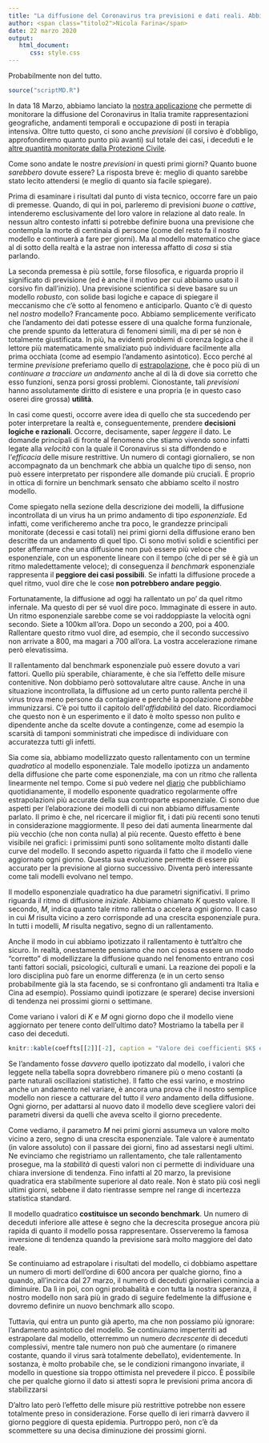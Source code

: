 ```yaml
---
title: "La diffusione del Coronavirus tra previsioni e dati reali. Abbiamo superato il picco?"
author: <span class="titolo2">Nicola Farina</span>
date: 22 marzo 2020
output: 
   html_document:
      css: style.css
---
```

Probabilmente non del tutto.

```r
source("scriptMD.R")
```


In data 18 Marzo, abbiamo lanciato la [nostra applicazione](https://www.pangeadds.eu/demos/CoVid19/) che permette di monitorare la diffusione del Coronavirus in Italia tramite rappresentazioni geografiche, andamenti temporali e occupazione di posti in terapia intensiva. Oltre tutto questo, ci sono anche *previsioni* (il corsivo è d'obbligo, approfondiremo quanto punto più avanti) sul totale dei casi, i deceduti e le [altre quantità monitorate dalla Protezione Civile](https://github.com/pcm-dpc/COVID-19).

Come sono andate le nostre *previsioni* in questi primi giorni? Quanto buone *sarebbero* dovute essere? La risposta breve è: meglio di quanto sarebbe stato lecito attendersi (e meglio di quanto sia facile spiegare).

Prima di esaminare i risultati dal punto di vista tecnico, occorre fare un paio di premesse. Quando, di qui in poi, parleremo di  previsioni *buone* o *cattive*, intenderemo esclusivamente del loro valore in relazione al dato reale. In nessun altro contesto infatti si potrebbe definire buona una previsione che contempla la morte di centinaia di persone (come del resto fa il nostro modello e continuerà a fare per giorni). Ma al modello matematico che giace al di sotto della realtà e la astrae non interessa affatto di *cosa* si stia parlando.

La seconda premessa è più sottile, forse filosofica, e riguarda proprio il significato di previsione (ed è anche il motivo per cui abbiamo usato il corsivo fin dall'inizio). Una previsione scientifica si deve basare su un modello *robusto*, con solide basi logiche e capace di spiegare il meccanismo che c'è sotto al fenomeno e anticiparlo. Quanto c'è di questo nel *nostro* modello? Francamente poco. Abbiamo semplicemente verificato che l'andamento dei dati potesse essere di una qualche forma funzionale, che prende spunto da letteratura di fenomeni simili, ma di per sé non è totalmente giustificata. In più, ha evidenti problemi di corenza logica che il lettore più matematicamente smaliziato può individuare facilmente alla prima occhiata (come ad esempio l'andamento asintotico). Ecco perché al termine *previsione* preferiamo quello di [estrapolazione](https://it.wikipedia.org/wiki/Estrapolazione), che è poco più di un *continuare a tracciare un andamento* anche al di là di dove sia corretto che esso funzioni, senza porsi grossi problemi. Cionostante, tali *previsioni* hanno assolutamente diritto di esistere e una propria (e in questo caso oserei dire grossa) **utilità**. 

In casi come questi, occorre avere idea di quello che sta succedendo per poter interpretare la realtà e, conseguentemente, prendere **decisioni logiche e razionali**. Occorre, decisamente, saper *leggere* il dato. Le domande principali di fronte al fenomeno che stiamo vivendo sono infatti legate alla *velocità* con la quale il Coronavirus si sta diffondendo e l'*efficacia* delle misure restrittive. Un numero di contagi giornaliero, se  non accompagnato da un benchmark che abbia un qualche tipo di senso, non può essere interpretato per rispondere alle domande più cruciali. &Egrave; proprio in ottica di fornire un benchmark sensato che abbiamo scelto il nostro modello.

Come spiegato nella sezione della descrizione dei modelli, la diffusione incontrollata di un virus ha un primo andamento di tipo *esponenziale*. Ed infatti, come verificheremo anche tra poco, le grandezze principali monitorate (decessi e casi totali) nei primi giorni della diffusione erano ben descritte da un andamento di quel tipo. Ci sono motivi solidi e scientifici per poter affermare che una diffusione non può essere più veloce che esponenziale, con un esponente lineare con il tempo (che di per sé è già un ritmo maledettamente veloce); di conseguenza il *benchmark* esponenziale rappresenta il **peggiore dei casi possibili**. Se infatti la diffusione procede a quel ritmo, vuol dire che le cose **non potrebbero andare peggio**.

Fortunatamente, la diffusione ad oggi ha rallentato un po' da quel ritmo infernale. Ma questo di per sé vuol dire poco. Immaginate di essere in auto. Un ritmo esponenziale sarebbe come se voi raddoppiaste la velocità ogni secondo. Siete a 100km all'ora. Dopo un secondo a 200, poi a 400. Rallentare questo ritmo vuol dire, ad esempio, che il secondo successivo non arrivate a 800, ma magari a 700 all'ora. La vostra accelerazione rimane però elevatissima. 

Il rallentamento dal benchmark esponenziale può essere dovuto a vari fattori. Quello più sperabile, chiaramente, è che sia l'effetto delle misure contenitive. Non dobbiamo però sottovalutare altre cause. Anche in una situazione incontrollata, la diffusione ad un certo punto rallenta perché il virus trova meno persone da contagiare e perché la popolazione *potrebbe* immunizzarsi. C'è poi tutto il capitolo dell'*affidabilità* del dato. Ricordiamoci che questo non è un esperimento e il dato è molto spesso non pulito e dipendente anche da scelte dovute a contingenze, come ad esempio la scarsità di tamponi somministrati che impedisce di individuare con accuratezza tutti gli infetti.

Sia come sia, abbiamo modellizzato questo rallentamento con un termine *quadratico* al modello esponenziale. Tale modello ipotizza un andamento della diffusione che parte come esponenziale, ma con un ritmo che rallenta linearmente nel tempo. Come si può vedere nel [diario](./tabReport.html) che pubblichiamo quotidianamente, il modello esponente quadratico regolarmente offre estrapolazioni più accurate della sua controparte esponenziale. Ci sono due aspetti per l'elaborazione dei modelli di cui non abbiamo diffusamente parlato. Il primo è che, nel ricercare il miglior fit, i dati più recenti sono tenuti in considerazione maggiormente. Il peso dei dati aumenta linearmente dal più vecchio (che non conta nulla) al più recente. Questo effetto è bene visibile nei grafici: i primissimi punti sono solitamente molto distanti dalle curve del modello. Il secondo aspetto riguarda il fatto che il modello viene aggiornato ogni giorno. Questa sua evoluzione permette di essere più accurato per la previsione al giorno successivo. Diventa però interessante come tali modelli evolvano nel tempo.

Il modello esponenziale quadratico ha due parametri significativi. Il primo riguarda il ritmo di diffusione *iniziale*. Abbiamo chiamato $K$ questo valore. Il secondo, $M$, indica quanto tale ritmo rallenta o accelera ogni giorno. Il caso in cui $M$ risulta vicino a zero corrisponde ad una crescita esponenziale pura. In tutti i modelli, $M$ risulta negativo, segno di un rallentamento.

Anche il modo in cui abbiamo ipotizzato il rallentamento è tutt'altro che sicuro. In realtà, onestamente pensiamo che non ci possa essere un modo "corretto" di modellizzare la diffusione quando nel fenomento entrano così tanti fattori sociali, psicologici, culturali e umani. La reazione dei popoli e la loro disciplina può fare un enorme differenza (e in un certo senso probabilmente già la sta facendo, se si confrontano gli andamenti tra Italia e Cina ad esempio). Possiamo quindi ipotizzare (e sperare) decise inversioni di tendenza nei prossimi giorni o settimane. 

Come variano i valori di $K$ e $M$ ogni giorno dopo che il modello viene aggiornato per tenere conto dell'ultimo dato? Mostriamo la tabella per il caso dei deceduti. 

 
```r
knitr::kable(coeffts[[2]][-2], caption = "Valore dei coefficienti $K$ e $M$ in funzione dell'aggiornamento del modello")
```

Se l'andamento fosse *davvero* quello ipotizzato dal modello, i valori che leggete nella tabella sopra dovrebbero rimanere più o meno costanti (a parte naturali oscillazioni statistiche). Il fatto che essi varino, e mostrino anche un andamento nel variare, è ancora una prova che il nostro semplice modello non riesce a catturare del tutto il *vero* andamento della diffusione. Ogni giorno, per adattarsi al nuovo dato il modello deve scegliere valori dei parametri diversi da quelli che aveva scelto il giorno precedente.

Come vediamo, il parametro $M$ nei primi giorni assumeva un valore molto vicino a zero, segno di una crescita esponenziale. Tale valore è aumentato (in valore assoluto) con il passare dei giorni, fino ad assestarsi negli ultimi. Ne evinciamo che registriamo un rallentamento, che tale rallentamento prosegue, ma la *stabilità* di questi valori non ci permette di individuare una chiara inversione di tendenza. Fino infatti al 20 marzo, la previsione quadratica era stabilmente superiore al dato reale. Non è stato più così negli ultimi giorni, sebbene il dato rientrasse sempre nel range di incertezza statistica standard. 

Il modello quadratico **costituisce un secondo benchmark**. Un numero di deceduti inferiore alle attese è segno che la decrescita prosegue ancora più rapida di quanto il modello possa rappresentare. Osserveremo la famosa inversione di tendenza quando la previsione sarà molto maggiore del dato reale. 

Se continuiamo ad estrapolare i risultati del modello, ci dobbiamo aspettare un numero di morti dell'ordine di 600 ancora per qualche giorno, fino a quando, all'incirca dal 27 marzo, il numero di deceduti giornalieri comincia a diminuire. Da lì in poi, con ogni probabalità e con tutta la nostra speranza, il nostro modello non sarà più in grado di seguire fedelmente la diffusione e dovremo definire un nuovo benchmark allo scopo. 

Tuttavia, qui entra un punto già aperto, ma che non possiamo più ignorare: l'andamento asintotico del modello. Se continuiamo imperterriti ad estrapolare dal modello, otterremmo un numero *decrescente* di deceduti complessivi, mentre tale numero non può che aumentare (o rimanere costante, quando il virus sarà totalmente debellato), evidentemente. In sostanza, è molto probabile che, se le condizioni rimangono invariate, il modello in questione sia troppo ottimista nel prevedere il picco. &Egrave; possibile che per qualche giorno il dato si attesti sopra le previsioni prima ancora di stabilizzarsi 

D'altro lato però l'effetto delle misure più restrittive potrebbe non essere totalmente preso in considerazione. Forse quello di ieri rimarrà davvero il giorno peggiore di questa epidemia. Purtroppo però, non c'è da scommettere su una decisa diminuzione dei prossimi giorni.





